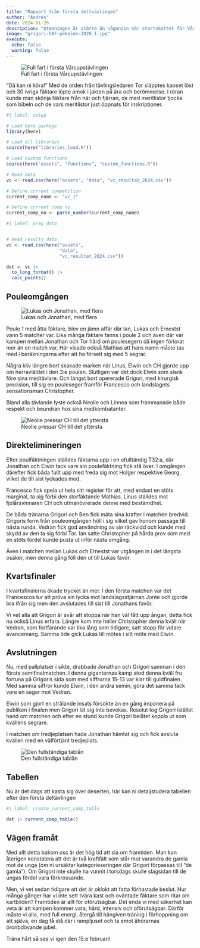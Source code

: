 ```yaml
---
title: "Rapport från första deltvävlingen"
author: "Andrés"
date: 2024-01-26
description: "Utmaningen är större än någonsin när startskottet för Vårcupen 2024 brann av i torsdags."
image: "grigori-SAF-pokalen-2020_1.jpg"
execute: 
  echo: false
  warning: false
---
```


![Full fart i första Vårcupstävlingen](20240125_2.jpg)

"Då kan ni köra!" Med de orden från tävlingsledaren Tor släpptes kaoset löst och 30 ivriga fäktare löpte amok i jakten på ära och berömmelse. I röran kunde man skönja fäktare från när och fjärran, de med meritlistor tjocka som bibeln och de vars meritlistor just öppnats för inskriptioner.

```r
#| label: setup

# Load here package
library(here)

# Load all libraries
source(here("libraries_load.R"))

# Load custom functions
source(here("assets", "functions", "custom_functions.R"))

# Read data
vc <- read.csv(here("assets", "data", "vc_resultat_2024.csv"))

# Define current competition
current_comp_name <- "vc_1"

# Define current comp no
current_comp_no <- parse_number(current_comp_name)
```

```r
#| label: prep_data


# Read results data
vc <- read.csv(here("assets", 
                    "data", 
                    "vc_resultat_2024.csv"))

dat <- vc |> 
  to_long_format() |> 
  calc_points()

```

## Pouleomgången

![Lukas och Jonathan, med flera](20240125_lukas-jonte.jpg)

Poule 1 med åtta fäktare, blev en jämn affär där Ian, Lukas och Ernestst vann 5 matcher var. Lika många fäktare fanns i poule 2 och även där var kampen mellan Jonathan och Tor hård om poulesegern då ingen förlorat mer än en match var. Här visade också Mathias att hans namn måste tas med i beräkningarna efter att ha försett sig med 5 segrar.

Några kliv längre bort skakade marken när Linus, Elwin och CH gjorde upp om herravläldet i den 3:e poulen. Slutligen var det dock Elwin som slank före sina medtävlare. Och längst bort opererade Grigori, med kirurgisk precision, till sig en pouleseger framför Francesco och landslagets sensationsman Christopher.

Bland alla tävlande lyste också Neolie och Linnea som frammanade både respekt och beundran hos sina medkombatanter.

![Neolie pressar CH till det yttersta](20240125_neolie.jpg)

## Direktelimineringen

Efter poulfäktningen ställdes fäktarna upp i en ofulltändig T32:a, där Jonathan och Elwin tack vare sin poulefäktning fick stå över. I omgången därefter fick båda fullt upp med freda sig mot Holger respektive Georg, vilket de till sist lyckades med. 

Francesco fick spela ut hela sitt register för att, med endast en stöts marginal, ta sig förbi den storfäktande Mathias. Linus ställdes mot fjolårsvinnaren CH och utmanövrerade denne med bestämdhet.

De båda tränarna Grigori och Ben fick mäta sina krafter i matchen bredvid. Grigoris form från pouleomgången höll i sig vilket gav honom passage till nästa runda. Vedran fick god användning av sin räckvidd och kunde med skydd av den ta sig förbi Tor. Ian satte Christopher på hårda prov som med en stöts fördel kunde pusta ut inför nästa omgång.

Även i matchen mellan Lukas och Ernestst var utgången in i det längsta osäker, men denna gång föll den ut till Lukas favör.

## Kvartsfinaler

I kvartsfinalerna ökade trycket än mer. I den första matchen var det Francescos tur att pröva sin lycka mot landslagsstjärnan Jonte och gjorde bra ifrån sig men den avslutades till sist till Jonathans favör. 

Vi vet alla att Grigori är svår att stoppa när han väl fått upp ångan, detta fick nu också Linus erfara. Längre kom inte heller Christopher denna kväll när Vedran, som fortfarande var lika lång som tidigare, satt stopp för vidare avancemang. Samma öde gick Lukas till mötes i sitt möte med Elwin.

## Avslutningen

Nu, med pallplatser i sikte, drabbade Jonathan och Grigori samman i den första semifinalmatchen. I denna giganternas kamp stod denna kväll fru fortuna på Grigoris sida som med siffrorna 15-13 var klar till guldfinalen. Med samma siffror kunde Elwin, i den andra semin, göra det samma tack vare en seger mot Vedran.

Elwin som gjort en strålande insats försökte än en gång imponera på publiken i finalen men Grigori lät sig inte bevekas. Resolut tog Grigori istället hand om matchen och efter en stund kunde Grigori belåtet koppla ut som kvällens segrare.

I matchen om tredjeplatsen hade Jonathan hämtat sig och fick avsluta kvällen med en välförtjänt tredjeplats.

![Den fullständiga tablån](tabla.jpg)

## Tabellen

Nu är det dags att kasta sig över deserten, här kan ni detaljstudera tabellen efter den första deltävlingen

```r
#| label: create_current_comp_table

dat |> current_comp_table()


```

## Vägen framåt

Med allt detta bakom oss är det hög tid att sia om framtiden. Man kan återigen konstatera att det är två kraftfält som står mot varandra de gamla mot de unga (om ni ursäktar kategorieseringen där Grigori förpassas till "de gamla"). Om Grigori inte skulle ha vunnit i torsdags skulle slagsidan till de ungas fördel vara förkrossande.

Men, vi vet sedan tidigare att det är oklokt att fatta förhastade beslut. Hur många gånger har vi inte sett tvära kast och oväntade fäktare som ritar om kartbilden? Framtiden är allt för oförutsägbar. Det enda vi med säkerhet kan veta är att kampen kommer vara, hård, intensiv och oförutsägbar. Därför måste vi alla, med full energi, återgå till hängiven träning i förhoppning om att själva, en dag få stå där i rampljuset och ta emot åhörarnas öronbdövande jubel.

Träna hårt så ses vi igen den 15:e februari!
